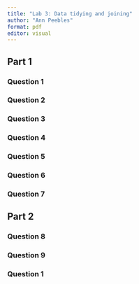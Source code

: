 ```yaml
---
title: "Lab 3: Data tidying and joining"
author: "Ann Peebles"
format: pdf
editor: visual
---
```


## Part 1

### Question 1

\newpage
### Question 2

\newpage
### Question 3

\newpage
### Question 4

\newpage
### Question 5

\newpage
### Question 6

\newpage
### Question 7


\newpage
## Part 2

### Question 8

\newpage
### Question 9

\newpage
### Question 1

